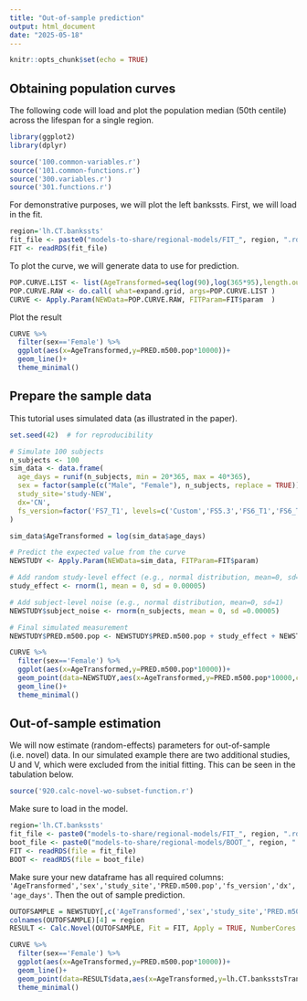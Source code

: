 ```yaml
---
title: "Out-of-sample prediction"
output: html_document
date: "2025-05-18"
---
```


```r
knitr::opts_chunk$set(echo = TRUE)
```


## Obtaining population curves

The following code will load and plot the population median (50th centile) across the lifespan for a single region.


```r
library(ggplot2)
library(dplyr)

source('100.common-variables.r')
source('101.common-functions.r')
source('300.variables.r')
source('301.functions.r')
```

For demonstrative purposes, we will plot the left bankssts. First, we will load in the fit. 

```r
region='lh.CT.bankssts'
fit_file <- paste0("models-to-share/regional-models/FIT_", region, ".rds")
FIT <- readRDS(fit_file)
```

To plot the curve, we will generate data to use for prediction.

```r
POP.CURVE.LIST <- list(AgeTransformed=seq(log(90),log(365*95),length.out=2^5),sex=c("Female","Male"))
POP.CURVE.RAW <- do.call( what=expand.grid, args=POP.CURVE.LIST )
CURVE <- Apply.Param(NEWData=POP.CURVE.RAW, FITParam=FIT$param  )
```

Plot the result

```r
CURVE %>% 
  filter(sex=='Female') %>%
  ggplot(aes(x=AgeTransformed,y=PRED.m500.pop*10000))+
  geom_line()+
  theme_minimal()
```



## Prepare the sample data

This tutorial uses simulated data (as illustrated in the paper). 

```r
set.seed(42)  # for reproducibility

# Simulate 100 subjects
n_subjects <- 100
sim_data <- data.frame(
  age_days = runif(n_subjects, min = 20*365, max = 40*365),
  sex = factor(sample(c("Male", "Female"), n_subjects, replace = TRUE)),
  study_site='study-NEW',
  dx='CN',
  fs_version=factor('FS7_T1', levels=c('Custom','FS5.3','FS6_T1','FS6_T1+','FS7_T1','FS7_T1+','FSInfant','reconall-clinical'))
)

sim_data$AgeTransformed = log(sim_data$age_days)

# Predict the expected value from the curve
NEWSTUDY <- Apply.Param(NEWData=sim_data, FITParam=FIT$param)

# Add random study-level effect (e.g., normal distribution, mean=0, sd=2)
study_effect <- rnorm(1, mean = 0, sd = 0.00005)

# Add subject-level noise (e.g., normal distribution, mean=0, sd=1)
NEWSTUDY$subject_noise <- rnorm(n_subjects, mean = 0, sd =0.00005)

# Final simulated measurement
NEWSTUDY$PRED.m500.pop <- NEWSTUDY$PRED.m500.pop + study_effect + NEWSTUDY$subject_noise

CURVE %>% 
  filter(sex=='Female') %>%
  ggplot(aes(x=AgeTransformed,y=PRED.m500.pop*10000))+
  geom_point(data=NEWSTUDY,aes(x=AgeTransformed,y=PRED.m500.pop*10000,color=study_site))+
  geom_line()+
  theme_minimal()
```

## Out-of-sample estimation

We will now estimate (random-effects) parameters for out-of-sample (i.e. novel) data. In our simulated example there are two additional studies, U and V, which were excluded from the initial fitting. This can be seen in the tabulation below.


```r
source('920.calc-novel-wo-subset-function.r')
```


Make sure to load in the model.

```r
region='lh.CT.bankssts'
fit_file <- paste0("models-to-share/regional-models/FIT_", region, ".rds")
boot_file <- paste0("models-to-share/regional-models/BOOT_", region, ".rds")  
FIT <- readRDS(file = fit_file)
BOOT <- readRDS(file = boot_file)
```

Make sure your new dataframe has all required columns: `'AgeTransformed','sex','study_site','PRED.m500.pop','fs_version','dx','age_days'`. Then the out of sample prediction. 

```r
OUTOFSAMPLE = NEWSTUDY[,c('AgeTransformed','sex','study_site','PRED.m500.pop','fs_version','dx','age_days')]
colnames(OUTOFSAMPLE)[4] = region
RESULT <- Calc.Novel(OUTOFSAMPLE, Fit = FIT, Apply = TRUE, NumberCores = 1)
```


```r
CURVE %>% 
  filter(sex=='Female') %>%
  ggplot(aes(x=AgeTransformed,y=PRED.m500.pop*10000))+
  geom_line()+
  geom_point(data=RESULT$data,aes(x=AgeTransformed,y=lh.CT.banksstsTransformed.normalised*10000,color=study_site))+
  theme_minimal()
```




